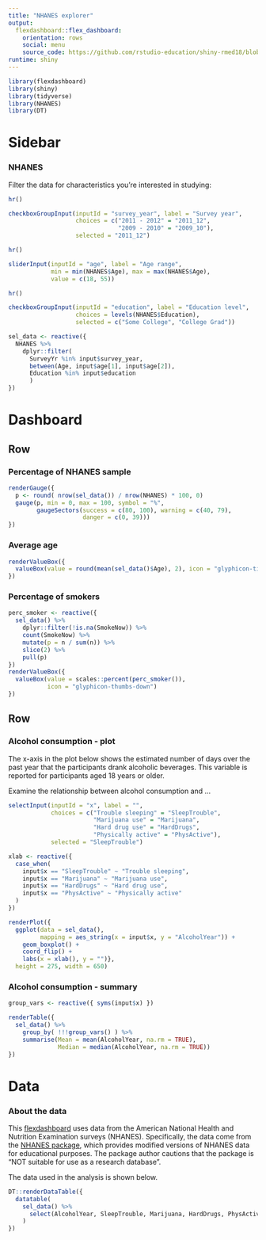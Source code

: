 ```yaml
---
title: "NHANES explorer"
output: 
  flexdashboard::flex_dashboard:
    orientation: rows
    social: menu
    source_code: https://github.com/rstudio-education/shiny-rmed18/blob/master/01-flexdash/nhanesdash.Rmd
runtime: shiny
---
```


```r
library(flexdashboard)
library(shiny)
library(tidyverse)
library(NHANES)
library(DT)
```

Sidebar {.sidebar}
=======================================================================

### NHANES

Filter the data for characteristics you're interested in studying:

```r
hr()

checkboxGroupInput(inputId = "survey_year", label = "Survey year",
                   choices = c("2011 - 2012" = "2011_12", 
                               "2009 - 2010" = "2009_10"),
                   selected = "2011_12")

hr()

sliderInput(inputId = "age", label = "Age range",
            min = min(NHANES$Age), max = max(NHANES$Age),
            value = c(18, 55))

hr()

checkboxGroupInput(inputId = "education", label = "Education level",
                   choices = levels(NHANES$Education),
                   selected = c("Some College", "College Grad"))

sel_data <- reactive({
  NHANES %>%
    dplyr::filter(
      SurveyYr %in% input$survey_year,
      between(Age, input$age[1], input$age[2]),
      Education %in% input$education
      ) 
})
```

Dashboard
=======================================================================

Row
-----------------------------------------------------------------------

### Percentage of NHANES sample {.value-box}

```r
renderGauge({
  p <- round( nrow(sel_data()) / nrow(NHANES) * 100, 0)
  gauge(p, min = 0, max = 100, symbol = "%", 
        gaugeSectors(success = c(80, 100), warning = c(40, 79), 
                     danger = c(0, 39)))
})
```

### Average age {.value-box}

```r
renderValueBox({
  valueBox(value = round(mean(sel_data()$Age), 2), icon = "glyphicon-time")
})
```

### Percentage of smokers {.value-box}

```r
perc_smoker <- reactive({
  sel_data() %>%
    dplyr::filter(!is.na(SmokeNow)) %>%
    count(SmokeNow) %>%
    mutate(p = n / sum(n)) %>% 
    slice(2) %>% 
    pull(p)
})
renderValueBox({
  valueBox(value = scales::percent(perc_smoker()), 
           icon = "glyphicon-thumbs-down")
})
```

Row
-----------------------------------------------------------------------

### Alcohol consumption - plot {data-width=700}

The x-axis in the plot below shows the estimated number of days over the past 
year that the participants drank alcoholic beverages. This variable is reported for 
participants aged 18 years or older.

Examine the relationship between alcohol consumption and ...

```r
selectInput(inputId = "x", label = "",
            choices = c("Trouble sleeping" = "SleepTrouble",
                        "Marijuana use" = "Marijuana", 
                        "Hard drug use" = "HardDrugs",
                        "Physically active" = "PhysActive"),
            selected = "SleepTrouble")

xlab <- reactive({
  case_when(
    input$x == "SleepTrouble" ~ "Trouble sleeping",
    input$x == "Marijuana" ~ "Marijuana use",
    input$x == "HardDrugs" ~ "Hard drug use",
    input$x == "PhysActive" ~ "Physically active"
  )
})
```


```r
renderPlot({
  ggplot(data = sel_data(), 
         mapping = aes_string(x = input$x, y = "AlcoholYear")) +
    geom_boxplot() +
    coord_flip() +
    labs(x = xlab(), y = "")}, 
  height = 275, width = 650)
```

### Alcohol consumption - summary {data-width=340}

```r
group_vars <- reactive({ syms(input$x) })

renderTable({
  sel_data() %>%
    group_by( !!!group_vars() ) %>%
    summarise(Mean = mean(AlcoholYear, na.rm = TRUE),
              Median = median(AlcoholYear, na.rm = TRUE))
})
```

Data
=======================================================================

### About the data

This [flexdashboard](https://rmarkdown.rstudio.com/flexdashboard/) uses data 
from the American National Health and Nutrition Examination surveys (NHANES). 
Specifically, the data come from the [NHANES package ](https://cran.r-project.org/web/packages/NHANES/), which provides 
modified versions of NHANES data for educational purposes. The package author 
cautions that the package is "NOT suitable for use as a research database".

The data used in the analysis is shown below.

```r
DT::renderDataTable({
  datatable(
    sel_data() %>%
      select(AlcoholYear, SleepTrouble, Marijuana, HardDrugs, PhysActive)
    )
})
```

